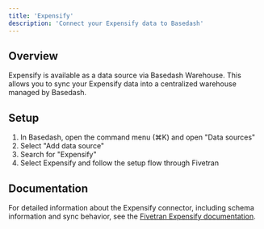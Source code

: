 ```yaml
---
title: 'Expensify'
description: 'Connect your Expensify data to Basedash'
---
```


## Overview

Expensify is available as a data source via Basedash Warehouse. This allows you to sync your Expensify data into a centralized warehouse managed by Basedash.

## Setup

1. In Basedash, open the command menu (⌘K) and open "Data sources"
2. Select "Add data source"
3. Search for "Expensify"
4. Select Expensify and follow the setup flow through Fivetran

## Documentation

For detailed information about the Expensify connector, including schema information and sync behavior, see the [Fivetran Expensify documentation](https://fivetran.com/docs/connectors/applications/expensify).
